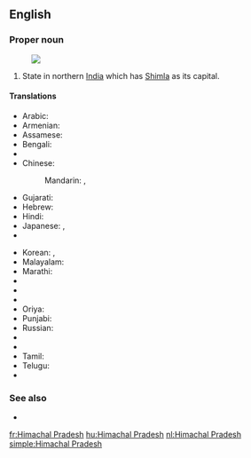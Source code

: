 ==English==
{{wikipedia}}

===Proper noun===
{{en-proper noun|head=[[Himachal]] [[Pradesh]]}}
[[Image:Himachal Pradesh in India (disputed hatched).svg|thumb|]]
# State in northern [[India]] which has [[Shimla]] as its capital.

====Translations====
{{trans-top|Himachal Pradesh}}
* Arabic: {{t-|ar|هيماجل برديش|m|tr=himaajal bradiish}}
* Armenian: {{t-|hy|Հիմաչալ Պրադեշ|tr=Himačal Pradeš}}
* Assamese: {{t|as|হিমাচল প্ৰদেশ|sc=Beng}}
* Bengali: {{t-|bn|হিমাচল প্রদেশ|sc=Beng}}
* {{trreq|Chhattisgarhi}}
* Chinese:
*: Mandarin: {{t|cmn|喜馬偕爾邦|sc=Hani}},  {{t|cmn|喜马偕尔邦|tr=Xǐmǎxié'ěr-bāng|sc=Hani}}
* Gujarati: {{t|gu|હિમાચલ પ્રદેશ|sc=Gujr}}
* Hebrew: {{t-|he|הימאצ'אל פראדש}}
* Hindi: {{t+|hi|हिमाचल प्रदेश|tr=himācal pradēś}}
* Japanese: {{t-|ja|ヒマーチャル・プラデーシュ州|tr=Himācharu-Puradēshu-shū}},  {{t-|ja|ヒマーチャル・プラデーシュ|tr=Himācharu-Puradēshu}}
* {{trreq|Kannada}}
{{trans-mid}}
* Korean: {{t-|ko|히마찰프라데시 주|tr=Himachalpeuladesi ju|sc=Hang}},  {{t-|ko|히마찰프라데시|tr=Himachalpeuladesi|sc=Hang}}
* Malayalam: {{t|ml|ഹിമാചൽ പ്രദേശ്‌|sc=Mlym}}
* Marathi: {{t|mr|हिमाचल प्रदेश|sc=Deva}}
* {{trreq|Mizo}}
* {{trreq|Nepali}}
* {{trreq|Newari}}
* Oriya: {{t|or|ହିମାଚଳ ପ୍ରଦେଶ|sc=Orya}}
* Punjabi: {{t-|pa|ਹਿਮਾਚਲ ਪ੍ਰਦੇਸ਼|sc=Guru}}
* Russian: {{t-|ru|Химачал-Прадеш|m|tr=Ximačál-Pradéš}}
* {{trreq|Santali}}
* {{trreq|Sikkimese}}
* Tamil: {{t-|ta|இமாசலப் பிரதேசம்|sc=Taml}}
* Telugu: {{t+|te|హిమాచల్ ప్రదేశ్}}
* {{trreq|Thai}}
{{trans-bottom}}

===See also===
* {{list|en|states of India}}


[[fr:Himachal Pradesh]]
[[hu:Himachal Pradesh]]
[[nl:Himachal Pradesh]]
[[simple:Himachal Pradesh]]